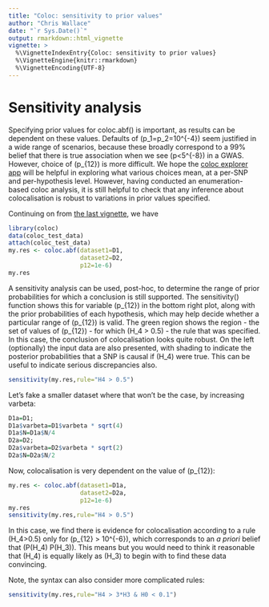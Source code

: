 ```yaml
---
title: "Coloc: sensitivity to prior values"
author: "Chris Wallace"
date: "`r Sys.Date()`"
output: rmarkdown::html_vignette
vignette: >
  %\VignetteIndexEntry{Coloc: sensitivity to prior values}
  %\VignetteEngine{knitr::rmarkdown}
  %\VignetteEncoding{UTF-8}
---
```

# Sensitivity analysis

Specifying prior values for coloc.abf() is important, as results can be dependent on these values.  Defaults of \(p_1=p_2=10^{-4}\) seem justified in a wide range of scenarios, because these broadly correspond to a 99% belief that there is true association when we see \(p<5\times 10^{-8}\) in a GWAS.  However, choice of \(p_{12}\) is more difficult.  We hope the [coloc explorer app](https://chr1swallace.shinyapps.io/coloc-priors/) will be helpful in exploring what various choices mean, at a per-SNP and per-hypothesis level.  However, having conducted an enumeration-based coloc analysis, it is still helpful to check that any inference about colocalisation is robust to variations in prior values specified.

Continuing on from [the last vignette](./a03_enumeration.html), we have


```r
library(coloc)
data(coloc_test_data)
attach(coloc_test_data)
my.res <- coloc.abf(dataset1=D1,
                    dataset2=D2,
                    p12=1e-6)
my.res
```

A sensitivity analysis can be used, post-hoc, to determine the range of prior probabilities for which a conclusion is still supported.  The sensitivity() function shows this for variable \(p_{12}\) in the bottom right plot, along with the prior probabilities of each hypothesis, which may help decide whether a particular range of \(p_{12}\) is valid.
The green region shows the region - the set of values of \(p_{12}\) - for which \(H_4 > 0.5\) - the rule that was specified.  In this case, the conclusion of colocalisation looks quite robust.
On the left (optionally) the input data are also presented, with shading to indicate the posterior probabilities that a SNP is causal if \(H_4\) were true.  This can be useful to indicate serious discrepancies also.

```r
sensitivity(my.res,rule="H4 > 0.5") 
```


Let's fake a smaller dataset where that won't be the case, by increasing varbeta:

```r
D1a=D1;
D1a$varbeta=D1$varbeta * sqrt(4)
D1a$N=D1a$N/4
D2a=D2;
D2a$varbeta=D2$varbeta * sqrt(2)
D2a$N=D2a$N/2
```

Now, colocalisation is very dependent on the value of \(p_{12}\):

```r
my.res <- coloc.abf(dataset1=D1a,
                    dataset2=D2a,
                    p12=1e-6)
my.res
sensitivity(my.res,rule="H4 > 0.5") 
```

In this case, we find there is evidence for colocalisation according
to a rule \(H_4>0.5\) only for \(p_{12} > 10^{-6}\), which corresponds to an *a priori* belief that \(P(H_4) \simeq P(H_3)\).  This means but you would need to think it reasonable that \(H_4\) is equally likely as \(H_3\) to begin with to find these data convincing.

Note, the syntax can also
consider more complicated rules:

```r
sensitivity(my.res,rule="H4 > 3*H3 & H0 < 0.1") 
```

